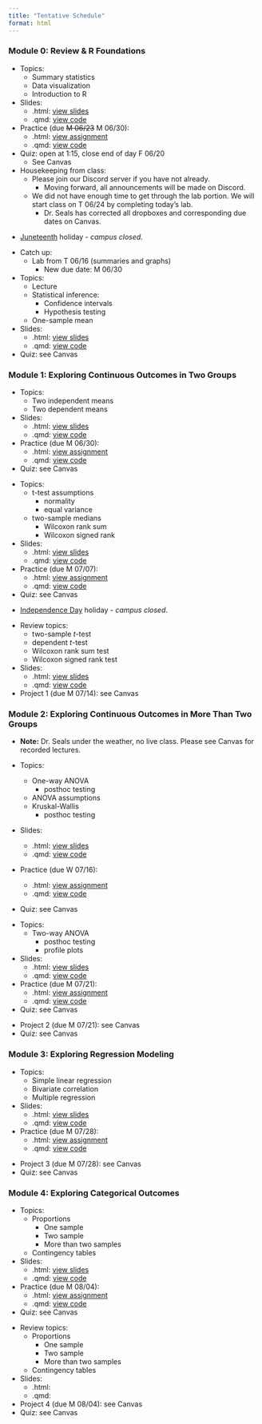 ```yaml
---
title: "Tentative Schedule"
format: html
---
```


### **Module 0: Review & R Foundations**

::: {.callout-tip title="Tuesday, June 17, 2025:" collapse="true" open="true"}

- Topics:
    - Summary statistics 
    - Data visualization
    - Introduction to R
- Slides:
    - .html: <a href="https://samanthaseals.github.io/STA4173Su25/files/slides/STA4173-Su25-06-17-T-summary-visualization.html">view slides</a>
    - .qmd: <a href="https://github.com/samanthaseals/STA4173Su25/blob/main/files/slides/STA4173-Su25-06-17-T-summary-visualization.qmd">view code</a>
- Practice (due <s>M 06/23</s> M 06/30):
    - .html: <a href="https://samanthaseals.github.io/STA4173Su25/files/practice/06-17-T-summary-practice.html">view assignment</a>
    - .qmd: <a href="https://github.com/samanthaseals/STA4173Su25/blob/main/files/practice/06-17-T-summary-practice.qmd">view code</a>
- Quiz: open at 1:15, close end of day F 06/20 
    - See Canvas
    
- Housekeeping from class:
    - Please join our Discord server if you have not already.
        - Moving forward, all announcements will be made on Discord.
    - We did not have enough time to get through the lab portion. We will start class on T 06/24 by completing today's lab.
        - Dr. Seals has corrected all dropboxes and corresponding due dates on Canvas.

:::

::: {.callout-tip title="Thursday, June 19, 2025:" collapse="true" open="true"}

- <a href="https://nmaahc.si.edu/explore/stories/what-juneteenth">Juneteenth</a> holiday - *campus closed*.

:::

::: {.callout-tip title="Tuesday, June 24, 2025:" collapse="true" open="true"}

- Catch up:
    - Lab from T 06/16 (summaries and graphs)
        - New due date: M 06/30
- Topics:
    - Lecture
    - Statistical inference: 
        - Confidence intervals
        - Hypothesis testing
    - One-sample mean
- Slides:
    - .html: <a href="https://samanthaseals.github.io/STA4173Su25/files/slides/STA4173-Su25-06-24-T-inference-t-tests.html">view slides</a>
    - .qmd: <a href="https://github.com/samanthaseals/STA4173Su25/blob/main/files/slides/STA4173-Su25-06-24-T-inference-t-tests.qmd">view code</a>
- Quiz: see Canvas

:::

### **Module 1: Exploring Continuous Outcomes in Two Groups**

::: {.callout-tip title="Thursday, June 26, 2025:" collapse="true" open="true"}

- Topics:
    - Two independent means
    - Two dependent means
- Slides:
    - .html: <a href="https://samanthaseals.github.io/STA4173Su25/files/slides/STA4173-Su25-06-24-T-inference-t-tests.html">view slides</a>
    - .qmd: <a href="https://github.com/samanthaseals/STA4173Su25/blob/main/files/slides/STA4173-Su25-06-24-T-inference-t-tests.qmd">view code</a>
- Practice (due M 06/30):
    - .html: <a href="https://samanthaseals.github.io/STA4173Su25/files/practice/06-24-inference-practice.html">view assignment</a>
    - .qmd: <a href="https://github.com/samanthaseals/STA4173Su25/blob/main/files/practice/06-24-inference-practice.qmd">view code</a>
- Quiz: see Canvas    

:::

::: {.callout-tip title="Tuesday, July 1, 2025:" collapse="true" open="true"}

- Topics:
    - t-test assumptions
        - normality
        - equal variance
    - two-sample medians
        - Wilcoxon rank sum
        - Wilcoxon signed rank
- Slides:
    - .html: <a href="https://samanthaseals.github.io/STA4173Su25/files/slides/STA4173-Su25-07-01-T-t-test-assumptions-wilcoxons.html">view slides</a>
    - .qmd: <a href="https://github.com/samanthaseals/STA4173Su25/blob/main/files/slides/STA4173-Su25-07-01-T-t-test-assumptions-wilcoxons.qmd">view code</a>
- Practice (due M 07/07):
    - .html: <a href="https://samanthaseals.github.io/STA4173Su25/files/practice/07-01-practice.html">view assignment</a>
    - .qmd: <a href="https://github.com/samanthaseals/STA4173Su25/blob/main/files/practice/07-01-practice.qmd">view code</a>
- Quiz: see Canvas   

:::

::: {.callout-tip title="Thursday, July 3, 2025:" collapse="true" open="true"}

- <a href="https://en.wikipedia.org/wiki/Independence_Day_(United_States)">Independence Day</a> holiday - *campus closed*.

:::

::: {.callout-tip title="Tuesday, July 8, 2025:" collapse="true" open="true"}

- Review topics:
    - two-sample *t*-test
    - dependent *t*-test
    - Wilcoxon rank sum test
    - Wilcoxon signed rank test
- Slides:
    - .html: <a href="https://samanthaseals.github.io/STA4173Su25/files/slides/STA4173-Su25-07-08-T-mod1-review.html">view slides</a>
    - .qmd: <a href="https://github.com/samanthaseals/STA4173Su25/blob/main/files/slides/STA4173-Su25-07-08-T-mod1-review.qmd">view code</a>
- Project 1 (due M 07/14): see Canvas
  
:::

### **Module 2: Exploring Continuous Outcomes in More Than Two Groups**

::: {.callout-tip title="Thursday, July 10, 2025:" collapse="true" open="true"}

- **Note:** Dr. Seals under the weather, no live class. Please see Canvas for recorded lectures.

- Topics:
    - One-way ANOVA
        - posthoc testing
    - ANOVA assumptions
    - Kruskal-Wallis
        - posthoc testing
- Slides:
    - .html: <a href="https://samanthaseals.github.io/STA4173Su25/files/slides/STA4173-Su25-07-10-R-one-way-ANOVA.html">view slides</a>
    - .qmd: <a href="https://github.com/samanthaseals/STA4173Su25/blob/main/files/slides/STA4173-Su25-07-10-R-one-way-ANOVA.qmd">view code</a>
- Practice (due W 07/16):
    - .html: <a href="https://samanthaseals.github.io/STA4173Su25/files/practice/07-10-practice.html">view assignment</a>
    - .qmd: <a href="https://github.com/samanthaseals/STA4173Su25/blob/main/files/practice/07-10-practice.qmd">view code</a>
- Quiz: see Canvas 
  
:::

::: {.callout-tip title="Tuesday, July 15, 2025:" collapse="true" open="true"}

- Topics:
    - Two-way ANOVA
        - posthoc testing
        - profile plots
- Slides:
    - .html: <a href="https://samanthaseals.github.io/STA4173Su25/files/slides/STA4173-Su25-07-15-T-two-way-ANOVA.html">view slides</a>
    - .qmd: <a href="https://github.com/samanthaseals/STA4173Su25/blob/main/files/slides/STA4173-Su25-07-15-T-two-way-ANOVA.qmd">view code</a>
- Practice (due M 07/21):
    - .html: <a href="https://samanthaseals.github.io/STA4173Su25/files/practice/07-15-practice.html">view assignment</a>
    - .qmd: <a href="https://github.com/samanthaseals/STA4173Su25/blob/main/files/practice/07-15-practice.qmd">view code</a>
- Quiz: see Canvas  

:::

::: {.callout-tip title="Thursday, July 17, 2025:" collapse="true" open="true"}

- Project 2 (due M 07/21): see Canvas
- Quiz: see Canvas

:::

### **Module 3: Exploring Regression Modeling**

::: {.callout-tip title="Tuesday, July 22, 2025:" collapse="true" open="true"}

- Topics:
    - Simple linear regression
    - Bivariate correlation
    - Multiple regression
- Slides:
    - .html: <a href="https://samanthaseals.github.io/STA4173Su25/files/slides/STA4173-Su25-07-22-T-regression-analysis.html">view slides</a>
    - .qmd: <a href="https://github.com/samanthaseals/STA4173Su25/blob/main/files/slides/STA4173-Su25-07-22-T-regression-analysis.qmd">view code</a>
- Practice (due M 07/28):
    - .html: <a href="https://samanthaseals.github.io/STA4173Su25/files/practice/07-22-practice.html">view assignment</a>
    - .qmd: <a href="https://github.com/samanthaseals/STA4173Su25/blob/main/files/practice/07-22-practice.qmd">view code</a>
  
:::

::: {.callout-tip title="Thursday, July 24, 2025:" collapse="true" open="true"}

- Project 3 (due M 07/28): see Canvas
- Quiz: see Canvas

:::

### **Module 4: Exploring Categorical Outcomes**

::: {.callout-tip title="Tuesday, July 29, 2025:" collapse="true" open="true"}

- Topics:
    - Proportions
        - One sample
        - Two sample
        - More than two samples 
    - Contingency tables
- Slides:
    - .html: <a href="https://samanthaseals.github.io/STA4173Su25/files/slides/STA4173-Su25-07-29-T-categorical-analysis.html">view slides</a>
    - .qmd: <a href="https://github.com/samanthaseals/STA4173Su25/blob/main/files/slides/STA4173-Su25-07-29-T-categorical-analysis.qmd">view code</a>
- Practice (due M 08/04):
    - .html: <a href="https://samanthaseals.github.io/STA4173Su25/files/practice/07-29-practice.html">view assignment</a>
    - .qmd: <a href="https://github.com/samanthaseals/STA4173Su25/blob/main/files/practice/07-29-practice.qmd">view code</a>
- Quiz: see Canvas  

:::

::: {.callout-tip title="Thursday, July 31, 2025:" collapse="true" open="true"}

- Review topics:
    - Proportions
        - One sample
        - Two sample
        - More than two samples 
    - Contingency tables
- Slides:
    - .html: 
    - .qmd: 
- Project 4 (due M 08/04): see Canvas
- Quiz: see Canvas 
  
:::

